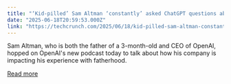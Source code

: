 ```yaml
---
title: "‘Kid-pilled’ Sam Altman ‘constantly’ asked ChatGPT questions about his newborn"
date: "2025-06-18T20:59:53.000Z"
link: "https://techcrunch.com/2025/06/18/kid-pilled-sam-altman-constantly-asked-chatgpt-questions-about-his-newborn/"
---
```


Sam Altman, who is both the father of a 3-month-old and CEO of OpenAI, hopped on OpenAI's new podcast today to talk about how his company is impacting his experience with fatherhood.

[Read more](https://techcrunch.com/2025/06/18/kid-pilled-sam-altman-constantly-asked-chatgpt-questions-about-his-newborn/)
